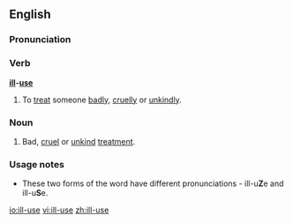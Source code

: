 ==English==

===Pronunciation===
{{rfap|UK|UK}}
{{rfap|US|US}}

===Verb===
'''[[ill]]-[[use]]'''

# To [[treat]] someone [[badly]], [[cruelly]] or [[unkindly]].

===Noun===
{{en-noun|-}}

# Bad, [[cruel]] or [[unkind]] [[treatment]].

===Usage notes===
*These two forms of the word have different pronunciations - ill-u'''Z'''e and ill-u'''S'''e.

[[io:ill-use]]
[[vi:ill-use]]
[[zh:ill-use]]